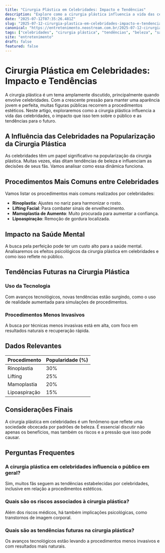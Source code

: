 ```yaml
---
title: "Cirurgia Plástica em Celebridades: Impacto e Tendências"
description: "Explore como a cirurgia plástica influencia a vida das celebridades e o impacto no público. Descubra tendências e dados sobre esse fenômeno."
date: "2025-07-12T07:35:26.481Z"
slug: "2025-07-12-cirurgia-plastica-em-celebridades-impacto-e-tendencias"
canonical: "https://entretenimento.neostream.com.br/2025-07-12-cirurgia-plastica-em-celebridades-impacto-e-tendencias"
tags: ["celebridades", "cirurgia plástica", "tendências", "beleza", "saúde"]
site: "entretenimento"
draft: false
featured: false
---
```


# Cirurgia Plástica em Celebridades: Impacto e Tendências

A cirurgia plástica é um tema amplamente discutido, principalmente quando envolve celebridades. Com a crescente pressão para manter uma aparência jovem e perfeita, muitas figuras públicas recorrem a procedimentos estéticos. Neste artigo, exploraremos como a cirurgia plástica influencia a vida das celebridades, o impacto que isso tem sobre o público e as tendências para o futuro.

## A Influência das Celebridades na Popularização da Cirurgia Plástica

As celebridades têm um papel significativo na popularização da cirurgia plástica. Muitas vezes, elas ditam tendências de beleza e influenciam as decisões de seus fãs. Vamos analisar como essa dinâmica funciona.

## Procedimentos Mais Comuns entre Celebridades

Vamos listar os procedimentos mais comuns realizados por celebridades:

- **Rinoplastia**: Ajustes no nariz para harmonizar o rosto.
- **Lifting Facial**: Para combater sinais de envelhecimento.
- **Mamoplastia de Aumento**: Muito procurada para aumentar a confiança.
- **Lipoaspiração**: Remoção de gordura localizada.

## Impacto na Saúde Mental

A busca pela perfeição pode ter um custo alto para a saúde mental. Analisaremos os efeitos psicológicos da cirurgia plástica em celebridades e como isso reflete no público.

## Tendências Futuras na Cirurgia Plástica

### Uso da Tecnologia

Com avanços tecnológicos, novas tendências estão surgindo, como o uso de realidade aumentada para simulações de procedimentos.

### Procedimentos Menos Invasivos

A busca por técnicas menos invasivas está em alta, com foco em resultados naturais e recuperação rápida.

## Dados Relevantes

| Procedimento | Popularidade (%) |
|--------------|-----------------|
| Rinoplastia  | 30%             |
| Lifting      | 25%             |
| Mamoplastia  | 20%             |
| Lipoaspiração| 15%             |

## Considerações Finais

A cirurgia plástica em celebridades é um fenômeno que reflete uma sociedade obcecada por padrões de beleza. É essencial discutir não apenas os benefícios, mas também os riscos e a pressão que isso pode causar.

## Perguntas Frequentes

### A cirurgia plástica em celebridades influencia o público em geral?

Sim, muitos fãs seguem as tendências estabelecidas por celebridades, inclusive em relação a procedimentos estéticos.

### Quais são os riscos associados à cirurgia plástica?

Além dos riscos médicos, há também implicações psicológicas, como transtornos de imagem corporal.

### Quais são as tendências futuras na cirurgia plástica?

Os avanços tecnológicos estão levando a procedimentos menos invasivos e com resultados mais naturais.
